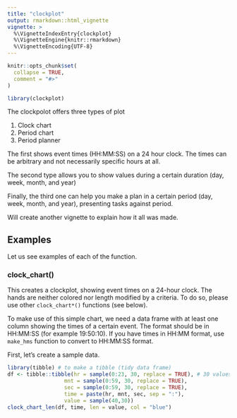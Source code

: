 ```yaml
---
title: "clockplot"
output: rmarkdown::html_vignette
vignette: >
  %\VignetteIndexEntry{clockplot}
  %\VignetteEngine{knitr::rmarkdown}
  %\VignetteEncoding{UTF-8}
---
```


```r
knitr::opts_chunk$set(
  collapse = TRUE,
  comment = "#>"
)
```

```r
library(clockplot)
```

The clockpolot offers three types of plot

1. Clock chart
2. Period chart
3. Period planner

The first shows event times (HH:MM:SS) on a 24 hour clock. The times can be arbitrary and not necessarily specific hours at all. 

The second type allows you to show values during a certain duration (day, week, month, and year)

Finally, the third one can help you make a plan in a certain period (day, week, month, and year), presenting tasks against period. 

Will create another vignette to explain how it all was made.

## Examples 

Let us see examples of each of the function. 

### clock_chart()

This creates a clockplot, showing event times on a 24-hour clock. The hands are
neither colored nor length modified by a criteria. To do so, please use other 
`clock_chart*()` functions (see below).

To make use of this simple chart, we need a data frame with at least one column
showing the times of a certain event. The format should be in HH:MM:SS (for
example 19:50:10). If you have times in HH:MM format, use `make_hms` function to
convert to HH:MM:SS format. 

First, let's create a sample data.

```r
library(tibble) # to make a tibble (tidy data frame)
df <- tibble::tibble(hr = sample(0:23, 30, replace = TRUE), # 30 values
                  mnt = sample(0:59, 30, replace = TRUE),
                  sec = sample(0:59, 30, replace = TRUE),
                  time = paste(hr, mnt, sec, sep = ":"),
                  value = sample(40,30))
clock_chart_len(df, time, len = value, col = "blue")
```


